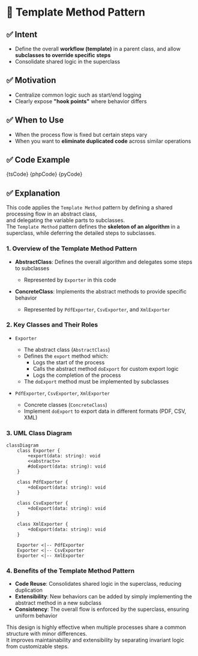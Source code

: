 

# 🧩 Template Method Pattern

## ✅ Intent

- Define the overall **workflow (template)** in a parent class, and allow **subclasses to override specific steps**
- Consolidate shared logic in the superclass

## ✅ Motivation

- Centralize common logic such as start/end logging
- Clearly expose **"hook points"** where behavior differs

## ✅ When to Use

- When the process flow is fixed but certain steps vary
- When you want to **eliminate duplicated code** across similar operations

## ✅ Code Example

<Tabs groupId="language">
  <TabItem value="ts" label="TypeScript">
    <CodeBlock language="ts">{tsCode}</CodeBlock>
  </TabItem>
  <TabItem value="php" label="PHP">
    <CodeBlock language="php">{phpCode}</CodeBlock>
  </TabItem>
  <TabItem value="python" label="Python">
    <CodeBlock language="python">{pyCode}</CodeBlock>
  </TabItem>
</Tabs>

## ✅ Explanation

This code applies the `Template Method` pattern by defining a shared processing flow in an abstract class,  
and delegating the variable parts to subclasses.  
The `Template Method` pattern defines the **skeleton of an algorithm** in a superclass, while deferring the detailed steps to subclasses.

### 1. Overview of the Template Method Pattern

- **AbstractClass**: Defines the overall algorithm and delegates some steps to subclasses

  - Represented by `Exporter` in this code

- **ConcreteClass**: Implements the abstract methods to provide specific behavior
  - Represented by `PdfExporter`, `CsvExporter`, and `XmlExporter`

### 2. Key Classes and Their Roles

- `Exporter`

  - The abstract class (`AbstractClass`)
  - Defines the `export` method which:
    - Logs the start of the process
    - Calls the abstract method `doExport` for custom export logic
    - Logs the completion of the process
  - The `doExport` method must be implemented by subclasses

- `PdfExporter`, `CsvExporter`, `XmlExporter`
  - Concrete classes (`ConcreteClass`)
  - Implement `doExport` to export data in different formats (PDF, CSV, XML)

### 3. UML Class Diagram

```mermaid
classDiagram
    class Exporter {
        +export(data: string): void
        <<abstract>>
        #doExport(data: string): void
    }

    class PdfExporter {
        +doExport(data: string): void
    }

    class CsvExporter {
        +doExport(data: string): void
    }

    class XmlExporter {
        +doExport(data: string): void
    }

    Exporter <|-- PdfExporter
    Exporter <|-- CsvExporter
    Exporter <|-- XmlExporter
```

### 4. Benefits of the Template Method Pattern

- **Code Reuse**: Consolidates shared logic in the superclass, reducing duplication
- **Extensibility**: New behaviors can be added by simply implementing the abstract method in a new subclass
- **Consistency**: The overall flow is enforced by the superclass, ensuring uniform behavior

This design is highly effective when multiple processes share a common structure with minor differences.  
It improves maintainability and extensibility by separating invariant logic from customizable steps.
